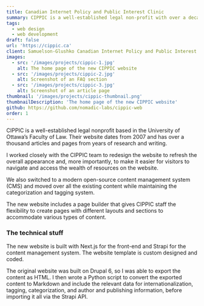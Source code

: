 ```yaml
---
title: Canadian Internet Policy and Public Interest Clinic
summary: CIPPIC is a well-established legal non-profit with over a decade of articles and research on their website. We moved all their existing content to a new website with a refeshed design, intuitive navigation, and a better backend editing experience for the CIPPIC team.
tags:
  - web design
  - web development
draft: false
url: 'https://cippic.ca'
client: Samuelson-Glushko Canadian Internet Policy and Public Interest Clinic (CIPPIC)
images: 
  - src: '/images/projects/cippic-1.jpg'
    alt: The home page of the new CIPPIC website
  - src: '/images/projects/cippic-2.jpg'
    alt: Screenshot of an FAQ section
  - src: '/images/projects/cippic-3.jpg'
    alt: Screenshot of an article page
thumbnail: '/images/projects/cippic-thumbnail.png'
thumbnailDescription: 'The home page of the new CIPPIC website'
github: https://github.com/nomadic-labs/cippic-web
order: 1
---
```


CIPPIC is a well-established legal nonprofit based in the University of Ottawa’s Faculty of Law. Their website dates from 2007 and has over a thousand articles and pages from years of research and writing. 

I worked closely with the CIPPIC team to redesign the website to refresh the overall appearance and, more importantly, to make it easier for visitors to navigate and access the wealth of resources on the website. 

We also switched to a modern open-source content management system (CMS) and moved over all the existing content while maintaining the categorization and tagging system. 

The new website includes a page builder that gives CIPPIC staff the flexibility to create pages with different layouts and sections to accommodate various types of content.

### The technical stuff

The new website is built with Next.js for the front-end and Strapi for the content management system. The website template is custom designed and coded. 

The original website was built on Drupal 6, so I was able to export the content as HTML. I then wrote a Python script to convert the exported content to Markdown and include the relevant data for internationalization, tagging, categorization, and author and publishing information, before importing it all via the Strapi API.  
